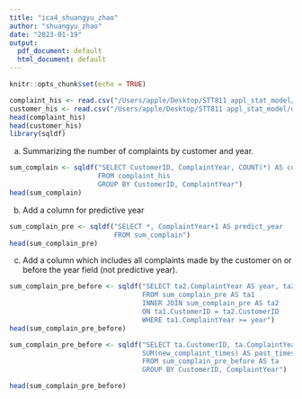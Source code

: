 ```yaml
---
title: "ica4_shuangyu_zhao"
author: "shuangyu_zhao"
date: "2023-01-19"
output:
  pdf_document: default
  html_document: default
---
```


```r
knitr::opts_chunk$set(echo = TRUE)
```

```r
complaint_his <- read.csv("/Users/apple/Desktop/STT811 appl_stat_model/data/Complaint_History.csv")
customer_his <- read.csv("/Users/apple/Desktop/STT811 appl_stat_model/data/Customer_History.csv")
head(complaint_his)
head(customer_his)
library(sqldf)
```

(a)	Summarizing the number of complaints by customer and year.
```r
sum_complain <- sqldf("SELECT CustomerID, ComplaintYear, COUNT(*) AS complaint_times
                      FROM complaint_his
                      GROUP BY CustomerID, ComplaintYear")
head(sum_complain)
```


(b)	Add a column for predictive year
```r
sum_complain_pre <- sqldf("SELECT *, ComplaintYear+1 AS predict_year
                          FROM sum_complain")
head(sum_complain_pre)
```


(c)	Add a column which includes all complaints made by the customer on or before the year field (not predictive year).
```r
sum_complain_pre_before <- sqldf("SELECT ta2.ComplaintYear AS year, ta2.complaint_times AS new_complaint_times, ta1.*
                                 FROM sum_complain_pre AS ta1
                                 INNER JOIN sum_complain_pre AS ta2
                                 ON ta1.CustomerID = ta2.CustomerID
                                 WHERE ta1.ComplaintYear >= year")
head(sum_complain_pre_before)
```
```r
sum_complain_pre_before <- sqldf("SELECT ta.CustomerID, ta.ComplaintYear, ta.complaint_times, ta.predict_year,
                                 SUM(new_complaint_times) AS past_times
                                 FROM sum_complain_pre_before AS ta
                                 GROUP BY CustomerID, ComplaintYear")

head(sum_complain_pre_before)
```







